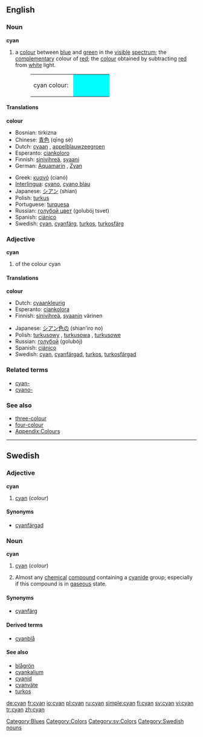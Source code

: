 {{wikipedia}}
==English==

===Noun===
'''cyan'''

# <!--NColour-->a [[colour]] between [[blue]] and [[green]] in the [[visible]] [[spectrum]]; the [[complementary]] colour of [[red]]; the [[colour]] obtained by subtracting [[red]] from [[white]] light.
#:<table><tr><td>cyan colour:&nbsp;</td><td bgcolor="#00FFFF" width="80">&nbsp; </td></tr></table>

====Translations====
<!--NColour-->'''colour'''
{{top}}
*Bosnian: tirkizna {{f}}
*Chinese: [[青色]] (qīng sè)
*Dutch: [[cyaan]] {{n}}, [[appelblauwzeegroen]] {{n}}
*Esperanto: [[ciankoloro]]
*Finnish: [[sinivihreä]], [[syaani]]
*German: [[Aquamarin]] {{n}}, [[Zyan]] {{n}}
{{mid}}
*Greek: [[κυανό]] (cianó) {{n}}
*[[Interlingua]]: [[cyano]], [[cyano blau]]
*Japanese: [[シアン]] (shian)
*Polish: [[turkus]] {{m}}
*Portuguese: [[turquesa]]
*Russian: [[голубой цвет]] (golubój tsvet) {{m}}
*Spanish: [[ciánico]]
*Swedish: [[cyan#Swedish|cyan]], [[cyanfärg]], [[turkos]], [[turkosfärg]]
{{bottom}}

===Adjective===
'''cyan'''

# <!--AdjColour--> of the colour cyan

====Translations====
<!--AdjColour-->'''colour'''
{{top}}
*Dutch: [[cyaankleurig]]
*Esperanto: [[ciankolora]]
*Finnish: [[sinivihreä]], [[syaani]]n värinen
{{mid}}
*Japanese: [[シアン色の]] (shian’iro no)
*Polish: [[turkusowy]] {{m}}, [[turkusowa]] {{f}}, [[turkusowe]] {{n}}
*Russian: [[голубой]] (golubój)
*Spanish: [[ciánico]]
*Swedish: [[cyan#Swedish|cyan]], [[cyanfärgad]], [[turkos]], [[turkosfärgad]]
{{bottom}}

===Related terms===
*[[cyan-]]
*[[cyano-]]

===See also===
*[[three-colour]]
*[[four-colour]]
*[[Wiktionary_Appendix:Colours|Appendix:Colours]]

[[Category:Blues]]
[[Category:Colors]]

----

==Swedish==

===Adjective===
'''cyan'''

# [[cyan#English|cyan]] (''colour'')

====Synonyms====
*[[cyanfärgad]]

===Noun===
'''cyan'''

# [[cyan#English|cyan]] (''colour'')
# {{sv-colloquial}} Almost any [[chemical]] [[compound]] containing a [[cyanide]] group; especially if this compound is in [[gaseous]] state.

====Synonyms====
*{{i-c|colour}} [[cyanfärg]]

====Derived terms====
*[[cyanblå]]

====See also====
*[[blågrön]]
*[[cyankalium]]
*[[cyanid]]
*[[cyanväte]]
*[[turkos]]

[[Category:sv:Colors]]
[[Category:Swedish nouns]]

[[de:cyan]]
[[fr:cyan]]
[[io:cyan]]
[[pl:cyan]]
[[ru:cyan]]
[[simple:cyan]]
[[fi:cyan]]
[[sv:cyan]]
[[vi:cyan]]
[[tr:cyan]]
[[zh:cyan]]